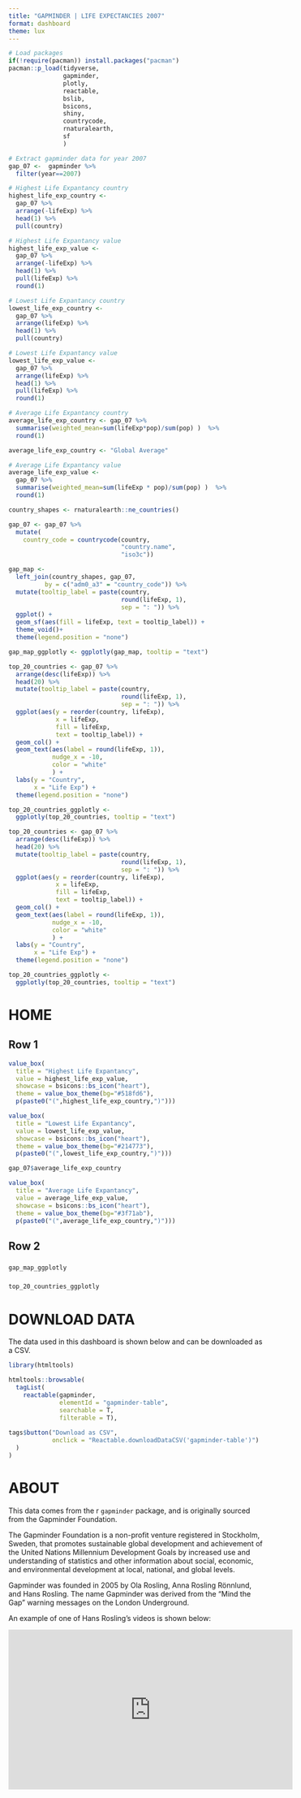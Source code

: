 ```yaml
---
title: "GAPMINDER | LIFE EXPECTANCIES 2007"
format: dashboard 
theme: lux
---
```


```r
# Load packages
if(!require(pacman)) install.packages("pacman")
pacman::p_load(tidyverse,
               gapminder,
               plotly,
               reactable,
               bslib,
               bsicons,
               shiny,
               countrycode,
               rnaturalearth,
               sf
               )

```

```r
# Extract gapminder data for year 2007
gap_07 <-  gapminder %>% 
  filter(year==2007)

# Highest Life Expantancy country
highest_life_exp_country <- 
  gap_07 %>% 
  arrange(-lifeExp) %>% 
  head(1) %>% 
  pull(country)

# Highest Life Expantancy value 
highest_life_exp_value <- 
  gap_07 %>% 
  arrange(-lifeExp) %>% 
  head(1) %>% 
  pull(lifeExp) %>% 
  round(1)

# Lowest Life Expantancy country
lowest_life_exp_country <- 
  gap_07 %>% 
  arrange(lifeExp) %>%  
  head(1) %>% 
  pull(country)

# Lowest Life Expantancy value
lowest_life_exp_value <- 
  gap_07 %>% 
  arrange(lifeExp) %>% 
  head(1) %>% 
  pull(lifeExp) %>% 
  round(1)

# Average Life Expantancy country
average_life_exp_country <- gap_07 %>% 
  summarise(weighted_mean=sum(lifeExp*pop)/sum(pop) )  %>% 
  round(1)

average_life_exp_country <- "Global Average"

# Average Life Expantancy value
average_life_exp_value <- 
  gap_07 %>% 
  summarise(weighted_mean=sum(lifeExp * pop)/sum(pop) )  %>% 
  round(1)
```


```r
country_shapes <- rnaturalearth::ne_countries()

gap_07 <- gap_07 %>% 
  mutate(
    country_code = countrycode(country, 
                               "country.name", 
                               "iso3c"))

gap_map <- 
  left_join(country_shapes, gap_07, 
          by = c("adm0_a3" = "country_code")) %>% 
  mutate(tooltip_label = paste(country, 
                               round(lifeExp, 1), 
                               sep = ": ")) %>% 
  ggplot() + 
  geom_sf(aes(fill = lifeExp, text = tooltip_label)) + 
  theme_void()+ 
  theme(legend.position = "none")

gap_map_ggplotly <- ggplotly(gap_map, tooltip = "text")
```

```r
top_20_countries <- gap_07 %>% 
  arrange(desc(lifeExp)) %>% 
  head(20) %>% 
  mutate(tooltip_label = paste(country, 
                               round(lifeExp, 1), 
                               sep = ": ")) %>% 
  ggplot(aes(y = reorder(country, lifeExp), 
             x = lifeExp, 
             fill = lifeExp, 
             text = tooltip_label)) + 
  geom_col() + 
  geom_text(aes(label = round(lifeExp, 1)), 
            nudge_x = -10, 
            color = "white"
            ) + 
  labs(y = "Country", 
       x = "Life Exp") + 
  theme(legend.position = "none")

top_20_countries_ggplotly <- 
  ggplotly(top_20_countries, tooltip = "text")
```


```r
top_20_countries <- gap_07 %>% 
  arrange(desc(lifeExp)) %>% 
  head(20) %>% 
  mutate(tooltip_label = paste(country, 
                               round(lifeExp, 1), 
                               sep = ": ")) %>% 
  ggplot(aes(y = reorder(country, lifeExp), 
             x = lifeExp, 
             fill = lifeExp, 
             text = tooltip_label)) + 
  geom_col() + 
  geom_text(aes(label = round(lifeExp, 1)), 
            nudge_x = -10, 
            color = "white"
            ) + 
  labs(y = "Country", 
       x = "Life Exp") + 
  theme(legend.position = "none")

top_20_countries_ggplotly <- 
  ggplotly(top_20_countries, tooltip = "text")
```


# HOME

## Row 1 {height=25%}

```r
value_box(
  title = "Highest Life Expantancy",
  value = highest_life_exp_value,
  showcase = bsicons::bs_icon("heart"),
  theme = value_box_theme(bg="#518fd6"),
  p(paste0("(",highest_life_exp_country,")")))
```


```r
value_box(
  title = "Lowest Life Expantancy",
  value = lowest_life_exp_value,
  showcase = bsicons::bs_icon("heart"),
  theme = value_box_theme(bg="#214773"),
  p(paste0("(",lowest_life_exp_country,")")))
```

```r
gap_07$average_life_exp_country

value_box(
  title = "Average Life Expantancy",
  value = average_life_exp_value,
  showcase = bsicons::bs_icon("heart"),
  theme = value_box_theme(bg="#3f71ab"),
  p(paste0("(",average_life_exp_country,")")))
```

## Row 2 {height=75%}

### {width=70%}

```r
gap_map_ggplotly
```

### {width=30%}

```r
top_20_countries_ggplotly
```


# DOWNLOAD DATA 

The data used in this dashboard is shown below and can be downloaded as a CSV. 

```r
library(htmltools)

htmltools::browsable(
  tagList(
    reactable(gapminder, 
              elementId = "gapminder-table", 
              searchable = T, 
              filterable = T), 
    
tags$button("Download as CSV", 
            onclick = "Reactable.downloadDataCSV('gapminder-table')")
  )
)
```

# ABOUT 

This data comes from the r `gapminder` package, and is originally sourced from the Gapminder Foundation.

The Gapminder Foundation is a non-profit venture registered in Stockholm, Sweden, that promotes sustainable global development and achievement of the United Nations Millennium Development Goals by increased use and understanding of statistics and other information about social, economic, and environmental development at local, national, and global levels.

Gapminder was founded in 2005 by Ola Rosling, Anna Rosling Rönnlund, and Hans Rosling. The name Gapminder was derived from the "Mind the Gap" warning messages on the London Underground.

An example of one of Hans Rosling's videos is shown below: 

<iframe width="560" height="315" src="https://www.youtube.com/embed/hVimVzgtD6w?si=hjxf5ryxh7mx5A4R" title="YouTube video player" frameborder="0" allow="accelerometer; autoplay; clipboard-write; encrypted-media; gyroscope; picture-in-picture; web-share" referrerpolicy="strict-origin-when-cross-origin" allowfullscreen></iframe>




